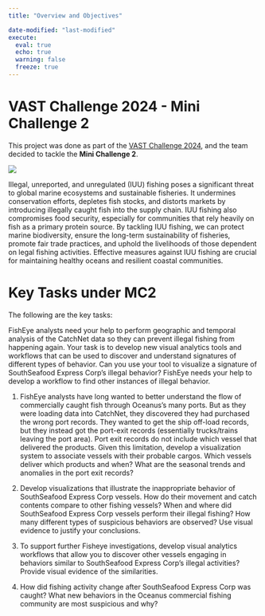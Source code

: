 ```yaml
---
title: "Overview and Objectives"

date-modified: "last-modified" 
execute:   
  eval: true   
  echo: true   
  warning: false   
  freeze: true 
---
```


# VAST Challenge 2024 - Mini Challenge 2

This project was done as part of the [VAST Challenge 2024](https://vast-challenge.github.io/2024/MC2.html), and the team decided to tackle the **Mini Challenge 2**.

![](images/clipboard-4171740635.png)

Illegal, unreported, and unregulated (IUU) fishing poses a significant threat to global marine ecosystems and sustainable fisheries. It undermines conservation efforts, depletes fish stocks, and distorts markets by introducing illegally caught fish into the supply chain. IUU fishing also compromises food security, especially for communities that rely heavily on fish as a primary protein source. By tackling IUU fishing, we can protect marine biodiversity, ensure the long-term sustainability of fisheries, promote fair trade practices, and uphold the livelihoods of those dependent on legal fishing activities. Effective measures against IUU fishing are crucial for maintaining healthy oceans and resilient coastal communities.

# Key Tasks under MC2

The following are the key tasks:

FishEye analysts need your help to perform geographic and temporal analysis of the CatchNet data so they can prevent illegal fishing from happening again. Your task is to develop new visual analytics tools and workflows that can be used to discover and understand signatures of different types of behavior. Can you use your tool to visualize a signature of SouthSeafood Express Corp’s illegal behavior? FishEye needs your help to develop a workflow to find other instances of illegal behavior.

1.  FishEye analysts have long wanted to better understand the flow of commercially caught fish through Oceanus’s many ports. But as they were loading data into CatchNet, they discovered they had purchased the wrong port records. They wanted to get the ship off-load records, but they instead got the port-exit records (essentially trucks/trains leaving the port area). Port exit records do not include which vessel that delivered the products. Given this limitation, develop a visualization system to associate vessels with their probable cargos. Which vessels deliver which products and when? What are the seasonal trends and anomalies in the port exit records?

2.  Develop visualizations that illustrate the inappropriate behavior of SouthSeafood Express Corp vessels. How do their movement and catch contents compare to other fishing vessels? When and where did SouthSeafood Express Corp vessels perform their illegal fishing? How many different types of suspicious behaviors are observed? Use visual evidence to justify your conclusions.

3.  To support further Fisheye investigations, develop visual analytics workflows that allow you to discover other vessels engaging in behaviors similar to SouthSeafood Express Corp’s illegal activities? Provide visual evidence of the similarities.

4.  How did fishing activity change after SouthSeafood Express Corp was caught? What new behaviors in the Oceanus commercial fishing community are most suspicious and why?
